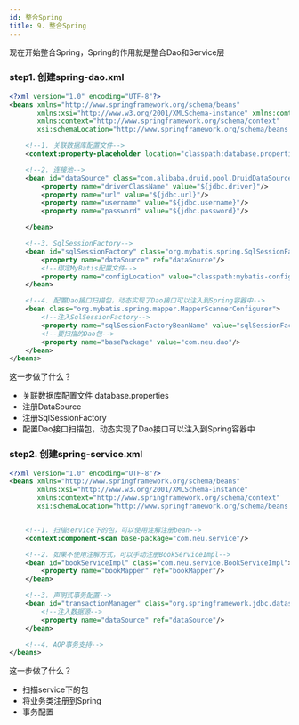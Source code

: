 ```yaml
---
id: 整合Spring
title: 9. 整合Spring
---
```


现在开始整合Spring，Spring的作用就是整合Dao和Service层



### step1. 创建spring-dao.xml

```xml
<?xml version="1.0" encoding="UTF-8"?>
<beans xmlns="http://www.springframework.org/schema/beans"
       xmlns:xsi="http://www.w3.org/2001/XMLSchema-instance" xmlns:comtext="http://www.springframework.org/schema/util"
       xmlns:context="http://www.springframework.org/schema/context"
       xsi:schemaLocation="http://www.springframework.org/schema/beans http://www.springframework.org/schema/beans/spring-beans.xsd http://www.springframework.org/schema/util https://www.springframework.org/schema/util/spring-util.xsd http://www.springframework.org/schema/context https://www.springframework.org/schema/context/spring-context.xsd">

    <!--1. 关联数据库配置文件-->
    <context:property-placeholder location="classpath:database.properties"/>

    <!--2. 连接池-->
    <bean id="dataSource" class="com.alibaba.druid.pool.DruidDataSource">
        <property name="driverClassName" value="${jdbc.driver}"/>
        <property name="url" value="${jdbc.url}"/>
        <property name="username" value="${jdbc.username}"/>
        <property name="password" value="${jdbc.password}"/>

    </bean>

    <!--3. SqlSessionFactory-->
    <bean id="sqlSessionFactory" class="org.mybatis.spring.SqlSessionFactoryBean">
        <property name="dataSource" ref="dataSource"/>
        <!--绑定MyBatis配置文件-->
        <property name="configLocation" value="classpath:mybatis-config.xml"/>
    </bean>

    <!--4. 配置Dao接口扫描包，动态实现了Dao接口可以注入到Spring容器中-->
    <bean class="org.mybatis.spring.mapper.MapperScannerConfigurer">
        <!--注入SqlSessionFactory-->
        <property name="sqlSessionFactoryBeanName" value="sqlSessionFactory"/>
        <!--要扫描的Dao包-->
        <property name="basePackage" value="com.neu.dao"/>
    </bean>
</beans>
```

这一步做了什么？

- 关联数据库配置文件 database.properties
- 注册DataSource
- 注册SqlSessionFactory
- 配置Dao接口扫描包，动态实现了Dao接口可以注入到Spring容器中





### step2. 创建spring-service.xml

```xml
<?xml version="1.0" encoding="UTF-8"?>
<beans xmlns="http://www.springframework.org/schema/beans"
       xmlns:xsi="http://www.w3.org/2001/XMLSchema-instance"
       xmlns:context="http://www.springframework.org/schema/context"
       xsi:schemaLocation="http://www.springframework.org/schema/beans http://www.springframework.org/schema/beans/spring-beans.xsd http://www.springframework.org/schema/context https://www.springframework.org/schema/context/spring-context.xsd">


    <!--1. 扫描service下的包，可以使用注解注册bean-->
    <context:component-scan base-package="com.neu.service"/>

    <!--2. 如果不使用注解方式，可以手动注册BookServiceImpl-->
    <bean id="bookServiceImpl" class="com.neu.service.BookServiceImpl">
        <property name="bookMapper" ref="bookMapper"/>
    </bean>

    <!--3. 声明式事务配置-->
    <bean id="transactionManager" class="org.springframework.jdbc.datasource.DataSourceTransactionManager">
        <!--注入数据源-->
        <property name="dataSource" ref="dataSource"/>
    </bean>

    <!--4. AOP事务支持-->
</beans>
```

这一步做了什么？

- 扫描service下的包
- 将业务类注册到Spring
- 事务配置